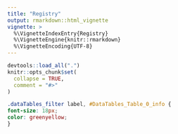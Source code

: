 ```yaml
---
title: "Registry"
output: rmarkdown::html_vignette
vignette: >
  %\VignetteIndexEntry{Registry}
  %\VignetteEngine{knitr::rmarkdown}
  %\VignetteEncoding{UTF-8}
---
```


```r
devtools::load_all(".")
knitr::opts_chunk$set(
  collapse = TRUE,
  comment = "#>"
)
```

```css
.dataTables_filter label, #DataTables_Table_0_info {
font-size: 18px;
color: greenyellow;
}
```

<!-- ```{r, echo=FALSE} -->
<!-- Sys.time() %>% -->
<!--   lubridate::with_tz(tzone = 'EST') %>% { -->

<!--     two_digit_pad <- function(number){ -->
<!--       number <- floor(as.numeric(number)) -->
<!--       if(floor(number) < 10) return(paste0("0", number)) -->
<!--       as.character(number) -->
<!--     }     -->

<!--     paste0( -->
<!--       two_digit_pad(lubridate::day(.)),    " ",  -->
<!--       lubridate::month(., label = TRUE),   " ", -->
<!--       lubridate::year(.),                  " ", -->
<!--       two_digit_pad(lubridate::hour(.)),   ":", -->
<!--       two_digit_pad(lubridate::minute(.)), ":", -->
<!--       two_digit_pad(lubridate::second(.)), " EST" -->
<!--     ) -->
<!--   } %>% { -->
<!--     shiny::tagList( -->
<!--       shiny::h3(paste0("Updated: ", .)) -->
<!--     ) -->
<!--   } -->
<!-- ``` -->

<!-- This page tracks the status of competition participants as they set up their -->
<!-- paper traders provided by [Interactive Brokers](https://www.interactivebrokers.com/en/home.php). -->

<!-- Check back here often - if the account ID logged for your tradername is not -->
<!-- correct, respond to the Duke Fintech Trading Competition email address or post -->
<!-- in the Slack channel ASAP. -->

<!-- ```{r, echo = FALSE, include=FALSE} -->
<!-- # completion_plot <- tibble::tibble( -->
<!-- #   'status' = c('READY', 'INCOMPLETE'), -->
<!-- #   'count'  = c( -->
<!-- #     length(which(registry$account_id != 'account pending creation')), -->
<!-- #     length(which(registry$account_id == 'account pending creation')) -->
<!-- #   ) -->
<!-- # ) %>% -->
<!-- #   plotly::plot_ly( -->
<!-- #     labels = ~status,  -->
<!-- #     textposition = 'inside', -->
<!-- #     textinfo = 'label+percent', -->
<!-- #     insidetextfont = list(color = '#FFFFFF'), -->
<!-- #     values = ~count,  -->
<!-- #     type   = 'pie', -->
<!-- #     marker = list( -->
<!-- #       colors     = c('rgb(132,186,91)', 'rgb(128,133,133)'), -->
<!-- #       line       = list(color = '#FFFFFF', width = 1) -->
<!-- #     ), -->
<!-- #     showlegend = FALSE -->
<!-- #   ) %>%  -->
<!-- #   plotly::layout( -->
<!-- #     xaxis = list(showgrid = FALSE, zeroline = FALSE, showticklabels = FALSE), -->
<!-- #     yaxis = list(showgrid = FALSE, zeroline = FALSE, showticklabels = FALSE), -->
<!-- #     paper_bgcolor='rgba(0,0,0,0)', -->
<!-- #     plot_bgcolor='rgba(0,0,0,0)' -->
<!-- #   ) -->
<!-- #  -->
<!-- # by_school_plot <- school_stats %>% -->
<!-- #   dplyr::mutate( -->
<!-- #     'bar_color' = completion %>% -->
<!-- #       vapply( -->
<!-- #         function(comp_pct){ -->
<!-- #           if(comp_pct < 0.5){ -->
<!-- #             return('rgb(139, 0, 0)') -->
<!-- #           } else if(comp_pct < 1){ -->
<!-- #             return('rgba(55, 128, 191)') -->
<!-- #           } else { -->
<!-- #             return('rgb(132,186,91)')  -->
<!-- #           } -->
<!-- #         }, -->
<!-- #         character(1) -->
<!-- #       ) -->
<!-- #   ) %>% -->
<!-- #   plotly::plot_ly( -->
<!-- #     x           = .$completion * 100, -->
<!-- #     y           = .$school, -->
<!-- #     type        = 'bar', -->
<!-- #     color       = .$bar_color, -->
<!-- #     height      = 900, -->
<!-- #     orientation = 'h' -->
<!-- #   ) %>%  -->
<!-- #   plotly::layout( -->
<!-- #     xaxis = list( -->
<!-- #       color      = 'DarkGoldenRod',  -->
<!-- #       ticksuffix = '%' -->
<!-- #     ), -->
<!-- #     yaxis = list( -->
<!-- #       color     = 'GhostWhite',  -->
<!-- #       autorange = 'reversed' -->
<!-- #     ), -->
<!-- #     showlegend    = FALSE, -->
<!-- #     plot_bgcolor  ='rgba(0,0,0,0)', -->
<!-- #     paper_bgcolor ='rgba(0,0,0,0)' -->
<!-- #   ) -->
<!-- #  -->
<!-- # shiny::tagList( -->
<!-- #   shiny::fluidRow( -->
<!-- #     shiny::column( -->
<!-- #       width = 4,  -->
<!-- #       shiny::fluidRow( -->
<!-- #         shiny::tags$h3('Overall Completion', style = 'text-align: center') -->
<!-- #       ), -->
<!-- #       shiny::fluidRow(completion_plot) -->
<!-- #     ), -->
<!-- #     shiny::column( -->
<!-- #        -->
<!-- #       width = 8, -->
<!-- #       shiny::fluidRow( -->
<!-- #         shiny::tags$h3('Completion by School', style = 'text-align: center') -->
<!-- #       ), -->
<!-- #       shiny::div(by_school_plot, style='height: 400px;overflow-y: scroll;') -->
<!-- #     ) -->
<!-- #   ) -->
<!-- # ) -->

<!-- ``` -->

<!-- ### Key -->

<!-- #### If your tradername doesn't appear here: -->
<!-- You've submitted your registration form but this website hasn't yet -->
<!-- refreshed and picked up your updated information. -->

<!-- #### 'not yet active' -->
<!-- An IBKR account with your email does not yet appear in the response when the -->
<!-- Trading Competition App queries IBKR. This is either because you haven't -->
<!-- completed your Paper Trader Invitation form yet, or because your account is -->
<!-- still in the activation process, which can take one business day or longer. -->

<!-- #### An Account ID -->
<!-- Your account is set up and you're ready. The system has matched your tradername -->
<!-- to the given Account ID- you'll want to confirm that that's correct. Use the -->
<!-- Slack channel if there's an issue. -->


<!-- ```{r, echo = FALSE} -->
<!-- DT::datatable( -->
<!--   registry, -->
<!--   extensions = 'Scroller',  -->
<!--   rownames   = FALSE, -->
<!--   options = list( -->
<!--     columnDefs = list(list(className = 'dt-center', targets = '_all')), -->
<!--     initComplete = DT::JS( -->
<!--       " -->
<!--       function(settings, json) { -->
<!--           $(this.api().table().header()).css({ -->
<!--               'font-size' : '20px',  -->
<!--               'color' : 'greenyellow' -->
<!--           }); -->
<!--       } -->
<!--       " -->
<!--     ), -->
<!--     buttons     = c('copy', 'csv', 'excel', 'pdf'), -->
<!--     deferRender = TRUE, -->
<!--     ordering    = FALSE, -->
<!--     scrollY     = 500, -->
<!--     scroller    = TRUE -->
<!--   ) -->
<!-- ) -->
<!-- ``` -->
